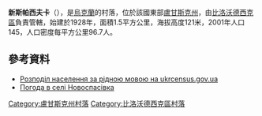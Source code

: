 {{coord|49|15|57|N|39|47|8|E|scale:100000|display=title}}

'''新斯帕西夫卡'''（{{lang-uk|Новоспасівка}}），是[[烏克蘭|烏克蘭]]的村落，位於該國東部[[盧甘斯克州|盧甘斯克州]]，由[[比洛沃德西克區|比洛沃德西克區]]負責管轄，始建於1928年，面積1.5平方公里，海拔高度121米，2001年人口145，人口密度每平方公里96.7人。

==參考資料==
*[https://web.archive.org/web/20140731182036/http://database.ukrcensus.gov.ua/Mult/Database/Census/databasetree_uk.asp Розподіл населення за рідною мовою на ukrcensus.gov.ua]
* [http://weather.in.ua/ua/lyganskaja/18199 Погода в селі Новоспасівка]

{{DEFAULTSORT:Новоспасівка}}
[[Category:盧甘斯克州村落|Category:盧甘斯克州村落]]
[[Category:比洛沃德西克區村落|Category:比洛沃德西克區村落]]


{{Luhansk-geo-stub}}